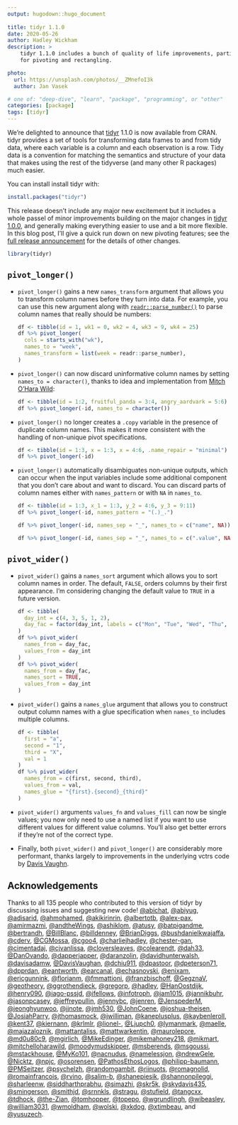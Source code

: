 ```yaml
---
output: hugodown::hugo_document
  
title: tidyr 1.1.0
date: 2020-05-26
author: Hadley Wickham
description: >
    tidyr 1.1.0 includes a bunch of quality of life improvements, particularly
    for pivoting and rectangling.

photo:
  url: https://unsplash.com/photos/__ZMnefoI3k
  author: Jan Vasek

# one of: "deep-dive", "learn", "package", "programming", or "other"
categories: [package] 
tags: [tidyr]
---
```


We're delighted to announce that [tidyr](http://tidyr.tidyverse.org/) 1.1.0 is now available from CRAN. tidyr provides a set of tools for transforming data frames to and from tidy data, where each variable is a column and each observation is a row. Tidy data is a convention for matching the semantics and structure of your data that makes using the rest of the tidyverse (and many other R packages) much easier.

You can install install tidyr with:

```r
install.packages("tidyr")
```

This release doesn't include any major new excitement but it includes a whole passel of minor improvements building on the major changes in [tidyr 1.0.0](https://www.tidyverse.org/blog/2019/09/tidyr-1-0-0/), and generally making everything easier to use and a bit more flexible. In this blog post, I'll give a quick run down on new pivoting features; see the [full release announcement](https://github.com/tidyverse/tidyr/releases/tag/v1.1.0) for the details of other changes.

```r
library(tidyr)
```

## `pivot_longer()`

*   `pivot_longer()` gains a new `names_transform` argument that allows you to
    transform column names before they turn into data. For example, you can
    use this new argument along with [`readr::parse_number()`][parse_number] to
    parse column names that really should be numbers:

    ```r
    df <- tibble(id = 1, wk1 = 0, wk2 = 4, wk3 = 9, wk4 = 25)
    df %>% pivot_longer(
      cols = starts_with("wk"),
      names_to = "week",
      names_transform = list(week = readr::parse_number),
    )
    ```

*   `pivot_longer()` can now discard uninformative column names by setting 
    `names_to = character()`, thanks to idea and implementation from 
    [Mitch O'Hara Wild](https://github.com/mitchelloharawild):

    ```r
    df <- tibble(id = 1:2, fruitful_panda = 3:4, angry_aardvark = 5:6)  
    df %>% pivot_longer(-id, names_to = character())
    ```

*   `pivot_longer()` no longer creates a `.copy` variable in the presence of
    duplicate column names. This makes it more consistent with the handling
    of non-unique pivot specifications.
  
    ```r
    df <- tibble(id = 1:3, x = 1:3, x = 4:6, .name_repair = "minimal")  
    df %>% pivot_longer(-id)
    ```
    
*   `pivot_longer()` automatically disambiguates non-unique outputs, which can
    occur when the input variables include some additional component that you
    don't care about and want to discard. You can discard parts of column names
    either with `names_pattern` or with `NA` in `names_to`.
  
    ```r
    df <- tibble(id = 1:3, x_1 = 1:3, y_2 = 4:6, y_3 = 9:11)
    df %>% pivot_longer(-id, names_pattern = "(.)_.")
    
    df %>% pivot_longer(-id, names_sep = "_", names_to = c("name", NA))
    
    df %>% pivot_longer(-id, names_sep = "_", names_to = c(".value", NA))
    ```

## `pivot_wider()`

*   `pivot_wider()` gains a `names_sort` argument which allows you to sort
    column names in order. The default, `FALSE`, orders columns by their 
    first appearance. I'm considering changing the default value to `TRUE`
    in a future version.
    
    ```r
    df <- tibble(
      day_int = c(4, 3, 5, 1, 2),
      day_fac = factor(day_int, labels = c("Mon", "Tue", "Wed", "Thu", "Fri"))
    )
    df %>% pivot_wider(
      names_from = day_fac, 
      values_from = day_int
    )
    df %>% pivot_wider(
      names_from = day_fac,
      names_sort = TRUE,
      values_from = day_int
    )
    ```
    
*   `pivot_wider()` gains a `names_glue` argument that allows you to construct
    output column names with a glue specification when `names_to` includes 
    multiple columns.
    
    ```r
    df <- tibble(
      first = "a",
      second = "1",
      third = "X",
      val = 1
    )
    df %>% pivot_wider(
      names_from = c(first, second, third), 
      values_from = val,
      names_glue = "{first}.{second}_{third}"
    )
    ```

*   `pivot_wider()` arguments `values_fn` and `values_fill` can now be single 
    values; you now only need to use a named list if you want to use different 
    values for different value columns. You'll also get better errors if 
    they're not of the correct type.

*   Finally, both `pivot_wider()` and `pivot_longer()` are considerably more 
    performant, thanks largely to improvements in the underlying vctrs code 
    by [Davis Vaughn](http://github.com/DavisVaughan).

## Acknowledgements

Thanks to all 135 people who contributed to this version of tidyr by discussing issues and suggesting new code! [&#x0040;abichat](https://github.com/abichat), [&#x0040;abiyug](https://github.com/abiyug), [&#x0040;adisarid](https://github.com/adisarid), [&#x0040;ahmohamed](https://github.com/ahmohamed), [&#x0040;akikirinrin](https://github.com/akikirinrin), [&#x0040;albertotb](https://github.com/albertotb), [&#x0040;alex-pax](https://github.com/alex-pax), [&#x0040;amirmazmi](https://github.com/amirmazmi), [&#x0040;andtheWings](https://github.com/andtheWings), [&#x0040;ashiklom](https://github.com/ashiklom), [&#x0040;atusy](https://github.com/atusy), [&#x0040;batpigandme](https://github.com/batpigandme), [&#x0040;bertrandh](https://github.com/bertrandh), [&#x0040;BillBlanc](https://github.com/BillBlanc), [&#x0040;billdenney](https://github.com/billdenney), [&#x0040;BrianDiggs](https://github.com/BrianDiggs), [&#x0040;bushdanielkwajaffa](https://github.com/bushdanielkwajaffa), [&#x0040;cderv](https://github.com/cderv), [&#x0040;CGMossa](https://github.com/CGMossa), [&#x0040;cgoo4](https://github.com/cgoo4), [&#x0040;charliejhadley](https://github.com/charliejhadley), [&#x0040;chester-gan](https://github.com/chester-gan), [&#x0040;cimentadaj](https://github.com/cimentadaj), [&#x0040;cjvanlissa](https://github.com/cjvanlissa), [&#x0040;cloversleaves](https://github.com/cloversleaves), [&#x0040;colearendt](https://github.com/colearendt), [&#x0040;dah33](https://github.com/dah33), [&#x0040;DanOvando](https://github.com/DanOvando), [&#x0040;dapperjapper](https://github.com/dapperjapper), [&#x0040;daranzolin](https://github.com/daranzolin), [&#x0040;davidhunterwalsh](https://github.com/davidhunterwalsh), [&#x0040;davisadamw](https://github.com/davisadamw), [&#x0040;DavisVaughan](https://github.com/DavisVaughan), [&#x0040;dchiu911](https://github.com/dchiu911), [&#x0040;dpastoor](https://github.com/dpastoor), [&#x0040;dpeterson71](https://github.com/dpeterson71), [&#x0040;dpprdan](https://github.com/dpprdan), [&#x0040;eantworth](https://github.com/eantworth), [&#x0040;earcanal](https://github.com/earcanal), [&#x0040;echasnovski](https://github.com/echasnovski), [&#x0040;enixam](https://github.com/enixam), [&#x0040;ericgunnink](https://github.com/ericgunnink), [&#x0040;florianm](https://github.com/florianm), [&#x0040;fmmattioni](https://github.com/fmmattioni), [&#x0040;franzbischoff](https://github.com/franzbischoff), [&#x0040;GegznaV](https://github.com/GegznaV), [&#x0040;geotheory](https://github.com/geotheory), [&#x0040;ggrothendieck](https://github.com/ggrothendieck), [&#x0040;gregorp](https://github.com/gregorp), [&#x0040;hadley](https://github.com/hadley), [&#x0040;HanOostdijk](https://github.com/HanOostdijk), [&#x0040;henry090](https://github.com/henry090), [&#x0040;iago-pssjd](https://github.com/iago-pssjd), [&#x0040;ifellows](https://github.com/ifellows), [&#x0040;infotroph](https://github.com/infotroph), [&#x0040;jam1015](https://github.com/jam1015), [&#x0040;jannikbuhr](https://github.com/jannikbuhr), [&#x0040;jasonpcasey](https://github.com/jasonpcasey), [&#x0040;jeffreypullin](https://github.com/jeffreypullin), [&#x0040;jennybc](https://github.com/jennybc), [&#x0040;jenren](https://github.com/jenren), [&#x0040;JenspederM](https://github.com/JenspederM), [&#x0040;jeonghyunwoo](https://github.com/jeonghyunwoo), [&#x0040;jjnote](https://github.com/jjnote), [&#x0040;jmh530](https://github.com/jmh530), [&#x0040;JohnCoene](https://github.com/JohnCoene), [&#x0040;joshua-theisen](https://github.com/joshua-theisen), [&#x0040;JosiahParry](https://github.com/JosiahParry), [&#x0040;jthomasmock](https://github.com/jthomasmock), [&#x0040;jwilliman](https://github.com/jwilliman), [&#x0040;kaneplusplus](https://github.com/kaneplusplus), [&#x0040;kaybenleroll](https://github.com/kaybenleroll), [&#x0040;kent37](https://github.com/kent37), [&#x0040;kiernann](https://github.com/kiernann), [&#x0040;krlmlr](https://github.com/krlmlr), [&#x0040;lionel-](https://github.com/lionel-), [&#x0040;Ljupch0](https://github.com/Ljupch0), [&#x0040;lymanmark](https://github.com/lymanmark), [&#x0040;maelle](https://github.com/maelle), [&#x0040;majazaloznik](https://github.com/majazaloznik), [&#x0040;mattantaliss](https://github.com/mattantaliss), [&#x0040;mattwarkentin](https://github.com/mattwarkentin), [&#x0040;maurolepore](https://github.com/maurolepore), [&#x0040;md0u80c9](https://github.com/md0u80c9), [&#x0040;mgirlich](https://github.com/mgirlich), [&#x0040;MikeEdinger](https://github.com/MikeEdinger), [&#x0040;mikemahoney218](https://github.com/mikemahoney218), [&#x0040;mikmart](https://github.com/mikmart), [&#x0040;mitchelloharawild](https://github.com/mitchelloharawild), [&#x0040;moodymudskipper](https://github.com/moodymudskipper), [&#x0040;msberends](https://github.com/msberends), [&#x0040;msgoussi](https://github.com/msgoussi), [&#x0040;mstackhouse](https://github.com/mstackhouse), [&#x0040;MyKo101](https://github.com/MyKo101), [&#x0040;nacnudus](https://github.com/nacnudus), [&#x0040;namelessjon](https://github.com/namelessjon), [&#x0040;ndrewGele](https://github.com/ndrewGele), [&#x0040;Nicktz](https://github.com/Nicktz), [&#x0040;npjc](https://github.com/npjc), [&#x0040;osorensen](https://github.com/osorensen), [&#x0040;PathosEthosLogos](https://github.com/PathosEthosLogos), [&#x0040;philipp-baumann](https://github.com/philipp-baumann), [&#x0040;PMSeitzer](https://github.com/PMSeitzer), [&#x0040;psychelzh](https://github.com/psychelzh), [&#x0040;randomgambit](https://github.com/randomgambit), [&#x0040;riinuots](https://github.com/riinuots), [&#x0040;romagnolid](https://github.com/romagnolid), [&#x0040;romainfrancois](https://github.com/romainfrancois), [&#x0040;rvino](https://github.com/rvino), [&#x0040;salim-b](https://github.com/salim-b), [&#x0040;shanepiesik](https://github.com/shanepiesik), [&#x0040;shannonpileggi](https://github.com/shannonpileggi), [&#x0040;sharleenw](https://github.com/sharleenw), [&#x0040;siddharthprabhu](https://github.com/siddharthprabhu), [&#x0040;simazhi](https://github.com/simazhi), [&#x0040;skr5k](https://github.com/skr5k), [&#x0040;skydavis435](https://github.com/skydavis435), [&#x0040;smingerson](https://github.com/smingerson), [&#x0040;smithjd](https://github.com/smithjd), [&#x0040;srnnkls](https://github.com/srnnkls), [&#x0040;stragu](https://github.com/stragu), [&#x0040;stufield](https://github.com/stufield), [&#x0040;tangcxx](https://github.com/tangcxx), [&#x0040;tdhock](https://github.com/tdhock), [&#x0040;the-Zian](https://github.com/the-Zian), [&#x0040;tomhopper](https://github.com/tomhopper), [&#x0040;topepo](https://github.com/topepo), [&#x0040;wgrundlingh](https://github.com/wgrundlingh), [&#x0040;wibeasley](https://github.com/wibeasley), [&#x0040;william3031](https://github.com/william3031), [&#x0040;wmoldham](https://github.com/wmoldham), [&#x0040;wolski](https://github.com/wolski), [&#x0040;xkdog](https://github.com/xkdog), [&#x0040;xtimbeau](https://github.com/xtimbeau), and [&#x0040;yusuzech](https://github.com/yusuzech).

[parse_number]: https://readr.tidyverse.org/reference/parse_number.html
